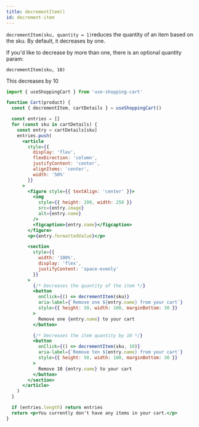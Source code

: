 ```yaml
---
title: decrementItem()
id: decrement-item
---
```


`decrementItem(sku, quantity = 1)`reduces the quantity of an item based on the sku. By default, it decreases by one.

If you'd like to decrease by more than one, there is an optional quantity param:

`decrementItem(sku, 10)`

This decreases by 10


<CartDisplayWrapper>
  <DecrementItem />
</CartDisplayWrapper>

```jsx
import { useShoppingCart } from 'use-shopping-cart'

function Cart(product) {
  const { decrementItem, cartDetails } = useShoppingCart()

  const entries = []
  for (const sku in cartDetails) {
    const entry = cartDetails[sku]
    entries.push(
      <article
        style={{
          display: 'flex',
          flexDirection: 'column',
          justifyContent: 'center',
          alignItems: 'center',
          width: '50%'
        }}
      >
        <figure style={{ textAlign: 'center' }}>
          <img
            style={{ height: 200, width: 250 }}
            src={entry.image}
            alt={entry.name}
          />
          <figcaption>{entry.name}</figcaption>
        </figure>
        <p>{entry.formattedValue}</p>

        <section
          style={{
            width: '100%',
            display: 'flex',
            justifyContent: 'space-evenly'
          }}
        >
          {/* Decreases the quantity of the item */}
          <button
            onClick={() => decrementItem(sku)}
            aria-label={`Remove one ${entry.name} from your cart`}
            style={{ height: 50, width: 100, marginBottom: 30 }}
          >
            Remove one {entry.name} to your cart
          </button>

          {/* Decreases the item quantity by 10 */}
          <button
            onClick={() => decrementItem(sku, 10)}
            aria-label={`Remove ten ${entry.name} from your cart`}
            style={{ height: 50, width: 100, marginBottom: 30 }}
          >
            Remove 10 {entry.name} to your cart
          </button>
        </section>
      </article>
    )
  }

  if (entries.length) return entries
  return <p>You currently don't have any items in your cart.</p>
}
```
